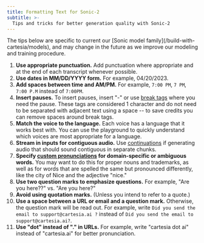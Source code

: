 ```yaml
---
title: Formatting Text for Sonic-2
subtitle: >-
  Tips and tricks for better generation quality with Sonic-2
---
```


<Note>
The tips below are specific to current our [Sonic model family](/build-with-cartesia/models), and may change in the future as we improve our modeling and training procedure.
</Note>

1. **Use appropriate punctuation.** Add punctuation where appropriate and at the end of each transcript whenever possible.
2. **Use dates in MM/DD/YYYY form.** For example, 04/20/2023.
2. **Add spaces between time and AM/PM.** For example, `7:00 PM`, `7 PM`, `7:00 P.M` instead of `7:00PM`.
3. **Insert pauses.** To insert pauses, insert "-" or use [break tags](/build-with-cartesia/formatting-text-for-sonic-2/inserting-breaks-pauses) where you need the pause. These tags are considered 1 character and do not need to be separated with adjacent text using a space -- to save credits you can remove spaces around break tags.
4. **Match the voice to the language.** Each voice has a language that it works best with. You can use the playground to quickly understand which voices are most appropriate for a language.
5. **Stream in inputs for contiguous audio.** Use [continuations](/build-with-cartesia/capability-guides/stream-inputs-using-continuations) if generating audio that should sound contiguous in separate chunks.
6. **Specify [custom pronunciations](/build-with-cartesia/capability-guides/specify-custom-pronunciations) for domain-specific or ambiguous words.** You may want to do this for proper nouns and trademarks, as well as for words that are spelled the same but pronounced differently, like the city of Nice and the adjective "nice."
7. **Use two question marks to emphasize questions.** For example, "Are you here??" vs. "Are you here?"
8. **Avoid using quotation marks.** (Unless you intend to refer to a quote.)
9. **Use a space between a URL or email and a question mark.** Otherwise, the question mark will be read out. For example, write `Did you send the email to support@cartesia.ai ?` instead of `Did you send the email to support@cartesia.ai?`.
10. **Use "dot" instead of "." in URLs.** For example, write "cartesia dot ai" instead of "cartesia.ai" for better pronunciation.
